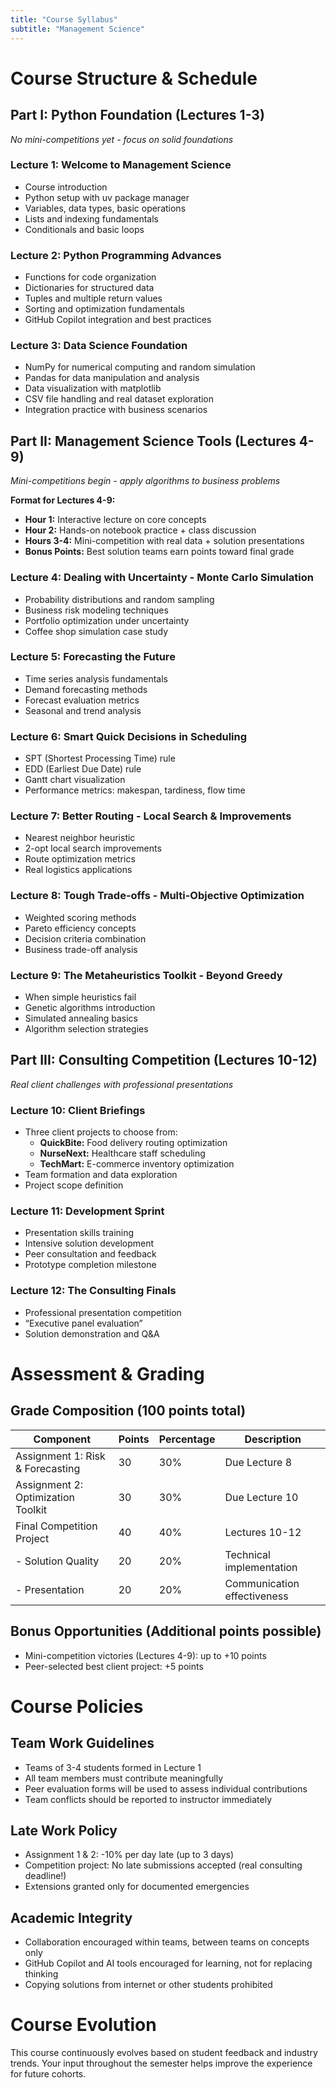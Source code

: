 ```yaml
---
title: "Course Syllabus"
subtitle: "Management Science"
---
```


# Course Structure & Schedule

## Part I: Python Foundation (Lectures 1-3)
*No mini-competitions yet - focus on solid foundations*

### Lecture 1: Welcome to Management Science

- Course introduction
- Python setup with uv package manager
- Variables, data types, basic operations
- Lists and indexing fundamentals
- Conditionals and basic loops

### Lecture 2: Python Programming Advances

- Functions for code organization
- Dictionaries for structured data
- Tuples and multiple return values
- Sorting and optimization fundamentals
- GitHub Copilot integration and best practices

### Lecture 3: Data Science Foundation

- NumPy for numerical computing and random simulation
- Pandas for data manipulation and analysis
- Data visualization with matplotlib
- CSV file handling and real dataset exploration
- Integration practice with business scenarios

## Part II: Management Science Tools (Lectures 4-9)
*Mini-competitions begin - apply algorithms to business problems*

**Format for Lectures 4-9:**

- **Hour 1:** Interactive lecture on core concepts
- **Hour 2:** Hands-on notebook practice + class discussion
- **Hours 3-4:** Mini-competition with real data + solution presentations
- **Bonus Points:** Best solution teams earn points toward final grade

### Lecture 4: Dealing with Uncertainty - Monte Carlo Simulation

- Probability distributions and random sampling
- Business risk modeling techniques
- Portfolio optimization under uncertainty
- Coffee shop simulation case study

### Lecture 5: Forecasting the Future

- Time series analysis fundamentals
- Demand forecasting methods
- Forecast evaluation metrics
- Seasonal and trend analysis

### Lecture 6: Smart Quick Decisions in Scheduling

- SPT (Shortest Processing Time) rule
- EDD (Earliest Due Date) rule
- Gantt chart visualization
- Performance metrics: makespan, tardiness, flow time

### Lecture 7: Better Routing - Local Search & Improvements

- Nearest neighbor heuristic
- 2-opt local search improvements
- Route optimization metrics
- Real logistics applications

### Lecture 8: Tough Trade-offs - Multi-Objective Optimization

- Weighted scoring methods
- Pareto efficiency concepts
- Decision criteria combination
- Business trade-off analysis

### Lecture 9: The Metaheuristics Toolkit - Beyond Greedy

- When simple heuristics fail
- Genetic algorithms introduction
- Simulated annealing basics
- Algorithm selection strategies

## Part III: Consulting Competition (Lectures 10-12)
*Real client challenges with professional presentations*

### Lecture 10: Client Briefings

- Three client projects to choose from:
  - **QuickBite:** Food delivery routing optimization
  - **NurseNext:** Healthcare staff scheduling
  - **TechMart:** E-commerce inventory optimization
- Team formation and data exploration
- Project scope definition

### Lecture 11: Development Sprint

- Presentation skills training
- Intensive solution development
- Peer consultation and feedback
- Prototype completion milestone

### Lecture 12: The Consulting Finals

- Professional presentation competition
- "Executive panel evaluation"
- Solution demonstration and Q&A

# Assessment & Grading

## Grade Composition (100 points total)

| Component | Points | Percentage | Description |
|-----------|---------|------------|-------------|
| Assignment 1: Risk & Forecasting | 30 | 30% | Due Lecture 8 |
| Assignment 2: Optimization Toolkit | 30 | 30% | Due Lecture 10 |
| Final Competition Project | 40 | 40% | Lectures 10-12 |
| - Solution Quality | 20 | 20% | Technical implementation |
| - Presentation | 20 | 20% | Communication effectiveness |

## Bonus Opportunities (Additional points possible)

- Mini-competition victories (Lectures 4-9): up to +10 points
- Peer-selected best client project: +5 points

# Course Policies

## Team Work Guidelines

- Teams of 3-4 students formed in Lecture 1
- All team members must contribute meaningfully
- Peer evaluation forms will be used to assess individual contributions
- Team conflicts should be reported to instructor immediately

## Late Work Policy

- Assignment 1 & 2: -10% per day late (up to 3 days)
- Competition project: No late submissions accepted (real consulting deadline!)
- Extensions granted only for documented emergencies

## Academic Integrity

- Collaboration encouraged within teams, between teams on concepts only
- GitHub Copilot and AI tools encouraged for learning, not for replacing thinking
- Copying solutions from internet or other students prohibited

# Course Evolution

This course continuously evolves based on student feedback and industry trends. Your input throughout the semester helps improve the experience for future cohorts.
